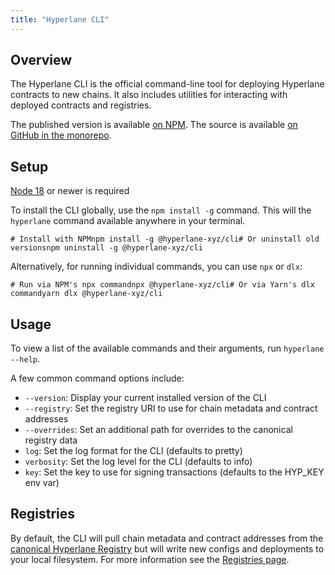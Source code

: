 ```yaml
---
title: "Hyperlane CLI"
---
```


## Overview[​](#overview "Direct link to Overview")

The Hyperlane CLI is the official command-line tool for deploying Hyperlane contracts to new chains. It also includes utilities for interacting with deployed contracts and registries.

The published version is available [on NPM](https://www.npmjs.com/package/@hyperlane-xyz/cli). The source is available [on GitHub in the monorepo](https://github.com/hyperlane-xyz/hyperlane-monorepo/tree/main/typescript/cli).

## Setup[​](#setup "Direct link to Setup")

<Check>[Node 18](https://nodejs.org/en/download) or newer is required</Check>

To install the CLI globally, use the `npm install -g` command. This will the `hyperlane` command available anywhere in your terminal.

```
# Install with NPMnpm install -g @hyperlane-xyz/cli# Or uninstall old versionsnpm uninstall -g @hyperlane-xyz/cli
```

Alternatively, for running individual commands, you can use `npx` or `dlx`:

```
# Run via NPM's npx commandnpx @hyperlane-xyz/cli# Or via Yarn's dlx commandyarn dlx @hyperlane-xyz/cli
```

## Usage[​](#usage "Direct link to Usage")

To view a list of the available commands and their arguments, run `hyperlane --help`.

A few common command options include:

- `--version`: Display your current installed version of the CLI
- `--registry`: Set the registry URI to use for chain metadata and contract addresses
- `--overrides`: Set an additional path for overrides to the canonical registry data
- `log`: Set the log format for the CLI (defaults to pretty)
- `verbosity`: Set the log level for the CLI (defaults to info)
- `key`: Set the key to use for signing transactions (defaults to the HYP_KEY env var)

## Registries[​](#registries "Direct link to Registries")

By default, the CLI will pull chain metadata and contract addresses from the [canonical Hyperlane Registry](https://github.com/hyperlane-xyz/hyperlane-registry) but will write new configs and deployments to your local filesystem. For more information see the [Registries page](/docs/docs/reference/registries).
